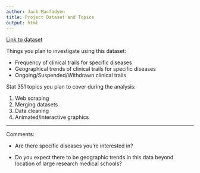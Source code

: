 ```yaml
---
author: Jack Macfadyen
title: Project Dataset and Topics
output: html
---
```


[Link to dataset](https://clinicaltrials.gov)

Things you plan to investigate using this dataset:

- Frequency of clinical trails for specific diseases
- Geographical trends of clinical trails for specific diseases
- Ongoing/Suspended/Withdrawn clinical trails

Stat 351 topics you plan to cover during the analysis:

1. Web scraping
2. Merging datasets
3. Data cleaning
4. Animated/interactive graphics



---

Comments:

- Are there specific diseases you're interested in?

- Do you expect there to be geographic trends in this data beyond location of large research medical schools?

